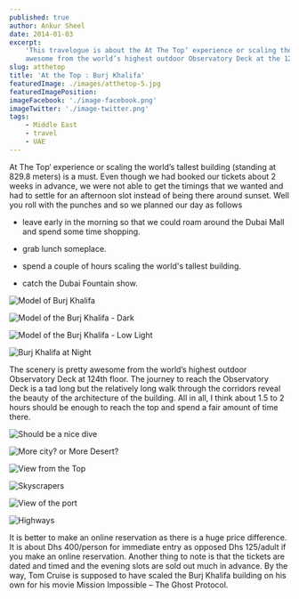```yaml
---
published: true
author: Ankur Sheel
date: 2014-01-03
excerpt:
    'This travelogue is about the At The Top‘ experience or scaling the world’s tallest building. The scenery is pretty
    awesome from the world’s highest outdoor Observatory Deck at the 124th floor. '
slug: atthetop
title: 'At the Top : Burj Khalifa'
featuredImage: ./images/atthetop-5.jpg
featuredImagePosition:
imageFacebook: './image-facebook.png'
imageTwitter: './image-twitter.png'
tags:
    - Middle East
    - travel
    - UAE
---
```


At The Top‘ experience or scaling the world’s tallest building (standing at 829.8 meters) is a must. Even though we had
booked our tickets about 2 weeks in advance, we were not able to get the timings that we wanted and had to settle for an
afternoon slot instead of being there around sunset. Well you roll with the punches and so we planned our day as follows

-   leave early in the morning so that we could roam around the Dubai Mall and spend some time shopping.

-   grab lunch someplace.

-   spend a couple of hours scaling the world's tallest building.

-   catch the Dubai Fountain show.

![Model of Burj Khalifa](./images/atthetop-1.jpg)

![Model of the Burj Khalifa - Dark](./images/atthetop-2.jpg)

![Model of the Burj Khalifa - Low Light](./images/atthetop-3.jpg)

![Burj Khalifa at Night](./images/atthetop-10.jpg)

The scenery is pretty awesome from the world’s highest outdoor Observatory Deck at 124th floor. The journey to reach the
Observatory Deck is a tad long but the relatively long walk through the corridors reveal the beauty of the architecture
of the building. All in all, I think about 1.5 to 2 hours should be enough to reach the top and spend a fair amount of
time there.

![Should be a nice dive](./images/atthetop-4.jpg)

![More city? or More Desert?](./images/atthetop-5.jpg)

![View from the Top](./images/atthetop-6.jpg)

![Skyscrapers](./images/atthetop-7.jpg)

![View of the port](./images/atthetop-8.jpg)

![Highways](./images/atthetop-9.jpg)

It is better to make an online reservation as there is a huge price difference. It is about Dhs 400/person for immediate
entry as opposed Dhs 125/adult if you make an online reservation. Another thing to note is that the tickets are dated
and timed and the evening slots are sold out much in advance. By the way, Tom Cruise is supposed to have scaled the Burj
Khalifa building on his own for his movie Mission Impossible – The Ghost Protocol.

